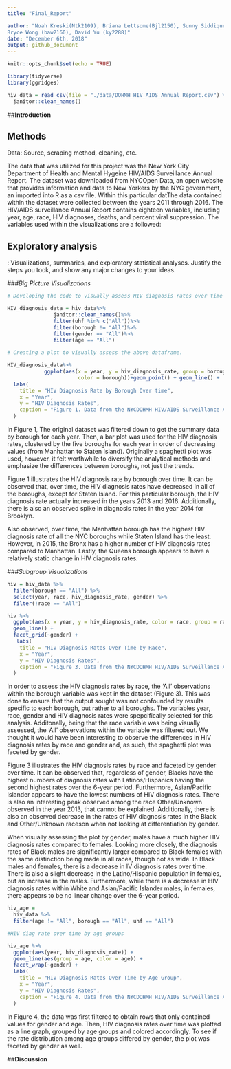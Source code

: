 ```yaml
---
title: "Final_Report"

author: "Noah Kreski(Ntk2109), Briana Lettsome(Bjl2150), Sunny Siddique (As5457), 
Bryce Wong (baw2160), David Yu (ky2288)"
date: "December 6th, 2018"
output: github_document
---
```

```r
knitr::opts_chunk$set(echo = TRUE)

library(tidyverse)
library(ggridges)

hiv_data = read_csv(file = "./data/DOHMH_HIV_AIDS_Annual_Report.csv") %>%
  janitor::clean_names()
```

##**Introduction**




## **Methods**

Data: Source, scraping method, cleaning, etc.

  The data that was utilized for this project was the New York City Department of
Health and Mental Hygeine HIV/AIDS Surveillance Annual Report. The dataset was 
downloaded from NYCOpen Data, an open website that provides information and data to 
New Yorkers by the NYC government, an imported into R as a csv file. 
  Within this particular datThe data contained within the dataset were collected between the years 2011 through 2016. The HIV/AIDS surveillance Annual Report contains eighteen variables, including
year, age, race, HIV diagnoses, deaths, and percent viral suppression. The variables used within the visualizations are a followed:





## **Exploratory analysis**

: Visualizations, summaries, and exploratory statistical analyses. Justify the steps you took, and show any major changes to your ideas.

###*Big Picture Visualizations*

```r
# Developing the code to visually assess HIV diagnosis rates over time by borough

HIV_diagnosis_data = hiv_data%>%
               janitor::clean_names()%>%
               filter(uhf %in% c("All"))%>%
               filter(borough != "All")%>%
               filter(gender == "All")%>%
               filter(age == "All")

# Creating a plot to visually assess the above dataframe.

HIV_diagnosis_data%>%
            ggplot(aes(x = year, y = hiv_diagnosis_rate, group = borough, 
                       color = borough))+geom_point() + geom_line() +
  labs(
    title = "HIV Diagnosis Rate by Borough Over time",
    x = "Year",
    y = "HIV Diagnosis Rates",
    caption = "Figure 1. Data from the NYCDOHMH HIV/AIDS Surveillance Annual Report"
  )
```

   In Figure 1, The original dataset was filtered down to get the summary data by
borough for each year. Then, a bar plot was used for the HIV diagnosis rates,
clustered by the five boroughs for each year in order of decreasing values (from
Manhattan to Staten Island). Originally a spaghetti plot was used, however, it felt
worthwhile to diversify the analytical methods and emphasize the differences 
between boroughs, not just the trends.

  Figure 1 illustrates the HIV diagnosis rate by borough over time. It can be
observed that, over time, the HIV diagnosis rates have decreased in all of the
boroughs, except for Staten Island. For this particular borough, the HIV diagnosis
rate actually increased in the years 2013 and 2016. Additionally, there is also 
an observed spike in diagnosis rates in the year 2014 for Brooklyn. 

Also observed, over time, the Manhattan borough has the highest HIV diagnosis 
rate of all the NYC boroughs while Staten Island has the least. However, in 2015,
the Bronx has a higher number of HIV diagnosis rates compared to Manhattan. Lastly,
the Queens borough appears to have a relatively static change in HIV diagnosis
rates.


###*Subgroup Visualizations*
```r
hiv = hiv_data %>%
  filter(borough == "All") %>%
  select(year, race, hiv_diagnosis_rate, gender) %>%
  filter(!race == "All")

hiv %>%
  ggplot(aes(x = year, y = hiv_diagnosis_rate, color = race, group = race)) +
  geom_line() +
  facet_grid(~gender) +
   labs(
    title = "HIV Diagnosis Rates Over Time by Race",
    x = "Year",
    y = "HIV Diagnosis Rates",
    caption = "Figure 3. Data from the NYCDOHMH HIV/AIDS Surveillance Annual Report"
  )
```

  In order to assess the HIV diagnosis rates by race, the 'All' observations within 
the borough variable was kept in the dataset (Figure 3). This was done to ensure 
that the output sought was not confounded by results specific to each borough, 
but rather to all boroughs. The variables year, race, gender and HIV diagnosis 
rates were spepcifically selected for this analysis. Additonally, being that the 
race variable was being visually assessed, the 'All' observations within the 
variable was filtered out. We thought it would have been interesting to observe 
the differences in HIV diagnosis rates by race and gender and, as such, the 
spaghetti plot was faceted by gender.

  Figure 3 illustrates the HIV diagnosis rates by race and faceted by gender over
time. It can be observed that, regardless of gender, Blacks have the highest 
numbers of diagnosis rates with Latinos/Hispanics having the second highest rates
over the 6-year period. Furthermore, Asian/Pacific Islander appears to have the 
lowest numbers of HIV diagnosis rates. There is also an interesting peak observed
among the race Other/Unknown observed in the year 2013, that cannot be explained.
Additionally, there is also an observed decrease in the rates of HIV diagnosis 
rates in the Black and Other/Unknown raceson when not looking at differentiation 
by gender.
  
  When visually assessing the plot by gender, males have a much higher HIV 
diagnosis rates compared to females. Looking more closely, the diagnosis rates of
Black males are significantly larger compared to Black females with the same 
distinction being made in all races, though not as wide. In Black males and 
females, there is a decrease in IV diagnosis rates over time. There is also a 
slight decrease in the Latino/Hispanic population in females, but an increase in 
the males. Furthermore, while there is a decrease in HIV diagnosis rates within 
White and Asian/Pacific Islander males, in females, there appears to be no 
linear change over the 6-year period.

```r
hiv_age =
  hiv_data %>%
  filter(age != "All", borough == "All", uhf == "All")

#HIV diag rate over time by age groups

hiv_age %>% 
  ggplot(aes(year, hiv_diagnosis_rate)) +
  geom_line(aes(group = age, color = age)) + 
  facet_wrap(~gender) +
  labs(
    title = "HIV Diagnosis Rates Over Time by Age Group",
    x = "Year",
    y = "HIV Diagnosis Rates",
    caption = "Figure 4. Data from the NYCDOHMH HIV/AIDS Surveillance Annual Report"
  )
```


In Figure 4, the data was first filtered to obtain rows that only contained values
for gender and age. Then, HIV diagnosis rates over time was plotted as a line 
graph, grouped by age groups and colored accordingly. To see if the rate
distribution among age groups differed by gender, the plot was faceted by gender 
as well.







##**Discussion**


